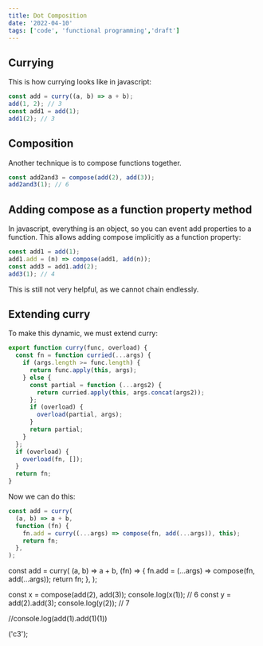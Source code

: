 ```yaml
---
title: Dot Composition
date: '2022-04-10'
tags: ['code', 'functional programming','draft']
---
```


## Currying

This is how currying looks like in javascript:

```js
const add = curry((a, b) => a + b);
add(1, 2); // 3
const add1 = add(1);
add1(2); // 3
```

## Composition

Another technique is to compose functions together.

```js
const add2and3 = compose(add(2), add(3));
add2and3(1); // 6
```

## Adding compose as a function property method

In javascript, everything is an object, so you can event add properties to a function.
This allows adding compose implicitly as a function property:

```js
const add1 = add(1);
add1.add = (n) => compose(add1, add(n));
const add3 = add1.add(2);
add3(1); // 4
```

This is still not very helpful, as we cannot chain endlessly.

## Extending curry

To make this dynamic, we must extend curry:

```js
export function curry(func, overload) {
  const fn = function curried(...args) {
    if (args.length >= func.length) {
      return func.apply(this, args);
    } else {
      const partial = function (...args2) {
        return curried.apply(this, args.concat(args2));
      };
      if (overload) {
        overload(partial, args);
      }
      return partial;
    }
  };
  if (overload) {
    overload(fn, []);
  }
  return fn;
}
```

Now we can do this:

```js
const add = curry(
  (a, b) => a + b,
  function (fn) {
    fn.add = curry((...args) => compose(fn, add(...args)), this);
    return fn;
  },
);
```

const add = curry(
(a, b) => a + b,
(fn) => {
fn.add = (...args) => compose(fn, add(...args));
return fn;
},
);

const x = compose(add(2), add(3));
console.log(x(1)); // 6
const y = add(2).add(3);
console.log(y(2)); // 7

//console.log(add(1).add(1)(1))

('c3');

```

```
